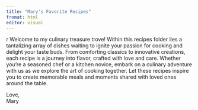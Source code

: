 ```yaml
---
title: "Mary's Favorite Recipes"
fromat: html
editor: visual
---
```


{r}

Welcome to my culinary treasure trove! Within this recipes folder lies a tantalizing array of dishes waiting to ignite your passion for cooking and delight your taste buds. From comforting classics to innovative creations, each recipe is a journey into flavor, crafted with love and care. Whether you're a seasoned chef or a kitchen novice, embark on a culinary adventure with us as we explore the art of cooking together. Let these recipes inspire you to create memorable meals and moments shared with loved ones around the table.

Love,\
Mary
